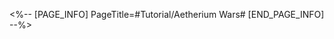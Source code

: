 <%-- [PAGE_INFO]
PageTitle=#Tutorial/Aetherium Wars#
[END_PAGE_INFO] --%>
{{Tutorial
|sort      = 806601
|title     = Aetherium Wars
|subtitle  = 
|type      = 
|about     = 
|image1    = Tutorial Aetherium Wars 1.png{{subst:void|<!--$UPLOAD:<<SpriteOutput/TutorialPic/TutorialPage_806601.png>-<Tutorial Aetherium Wars 1.png>-<Tutorial Files>>-->}}
|text1     = Successively challenge four Victory Zone trials and defeat the championship contenders to win Mastery Marks. Collect 4 Mastery Marks to qualify for the tournament
|image2    = Tutorial Aetherium Wars 2.png{{subst:void|<!--$UPLOAD:<<SpriteOutput/TutorialPic/TutorialPage_806602.png>-<Tutorial Aetherium Wars 2.png>-<Tutorial Files>>-->}}
|text2     = Complete various missions in Aetherium Wars to raise your Victory Rating and unlock rewards
|image3    = Tutorial Aetherium Wars 3.png{{subst:void|<!--$UPLOAD:<<SpriteOutput/TutorialPic/TutorialPage_806603.png>-<Tutorial Aetherium Wars 3.png>-<Tutorial Files>>-->}}
|text3     = The terminal has other functions as well. You can check how to build your Aether Spirits
|image4    = Tutorial Aetherium Wars 4.png{{subst:void|<!--$UPLOAD:<<SpriteOutput/TutorialPic/TutorialPage_801119.png>-<Tutorial Aetherium Wars 4.png>-<Tutorial Files>>-->}}
|text4     = There are other Aetherium Wars players in the world. {{Color|h|nobold=1|Heading into matches}} and claiming victory will continuously unlock new opponents for you.
|image5    = Tutorial Aetherium Wars 5.png{{subst:void|<!--$UPLOAD:<<SpriteOutput/TutorialPic/TutorialPage_801120.png>-<Tutorial Aetherium Wars 5.png>-<Tutorial Files>>-->}}
|text5     = After you complete all challenges, you will also unlock {{Color|h|nobold=1|exhibition matches}}, which will allow you to re-challenge elite opponents that were encountered before.
}}